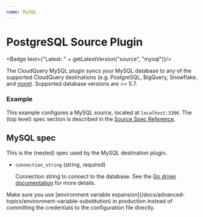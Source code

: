 ```yaml
---
name: MySQL
---
```

# PostgreSQL Source Plugin


<Badge text={"Latest: " + getLatestVersion("source", "mysql")}/>

The CloudQuery MySQL plugin syncs your MySQL database to any of the supported CloudQuery destinations (e.g. PostgreSQL, BigQuery, Snowflake, and [more](/docs/plugins/destinations/overview)).
Supported database versions are >= 5.7.

### Example

This example configures a MySQL source, located at `localhost:3306`. The (top level) spec section is described in the [Source Spec Reference](/docs/reference/source-spec).

<Configuration/>

## MySQL spec

This is the (nested) spec used by the MySQL destination plugin.

- `connection_string` (string, required)

  Connection string to connect to the database. See the [Go driver documentation](https://github.com/go-sql-driver/mysql#dsn-data-source-name) for more details.

<Callout type="info">
Make sure you use [environment variable expansion](/docs/advanced-topics/environment-variable-substitution) in production instead of committing the credentials to the configuration file directly.
</Callout>